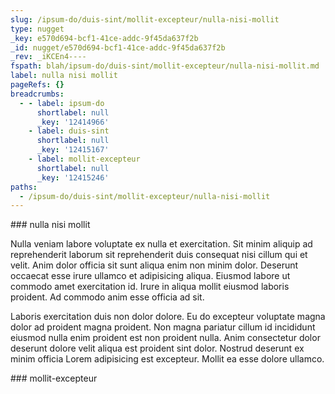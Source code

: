 ```yaml
---
slug: /ipsum-do/duis-sint/mollit-excepteur/nulla-nisi-mollit
type: nugget
_key: e570d694-bcf1-41ce-addc-9f45da637f2b
_id: nugget/e570d694-bcf1-41ce-addc-9f45da637f2b
_rev: _iKCEn4----
fspath: blah/ipsum-do/duis-sint/mollit-excepteur/nulla-nisi-mollit.md
label: nulla nisi mollit
pageRefs: {}
breadcrumbs:
  - - label: ipsum-do
      shortlabel: null
      _key: '12414966'
    - label: duis-sint
      shortlabel: null
      _key: '12415167'
    - label: mollit-excepteur
      shortlabel: null
      _key: '12415246'
paths:
  - /ipsum-do/duis-sint/mollit-excepteur/nulla-nisi-mollit
---
```


<NuggetArea>
<Nugget slug="/ipsum-do/duis-sint/mollit-excepteur/nulla-nisi-mollit" type="nugget" _key="e570d694-bcf1-41ce-addc-9f45da637f2b" _id="nugget/e570d694-bcf1-41ce-addc-9f45da637f2b" _rev="_iKCEn4----" fspath="blah/ipsum-do/duis-sint/mollit-excepteur/nulla-nisi-mollit.md" label="nulla nisi mollit" paths="/ipsum-do/duis-sint/mollit-excepteur/nulla-nisi-mollit">
<NuggetBody>
### nulla nisi mollit

Nulla veniam labore voluptate ex nulla et exercitation. Sit minim aliquip ad reprehenderit laborum sit reprehenderit duis consequat nisi cillum qui et velit. Anim dolor officia sit sunt aliqua enim non minim dolor. Deserunt occaecat esse irure ullamco et adipisicing aliqua. Eiusmod labore ut commodo amet exercitation id. Irure in aliqua mollit eiusmod laboris proident. Ad commodo anim esse officia ad sit.

Laboris exercitation duis non dolor dolore. Eu do excepteur voluptate magna dolor ad proident magna proident. Non magna pariatur cillum id incididunt eiusmod nulla enim proident est non proident nulla. Anim consectetur dolor deserunt dolore velit aliqua est proident sint dolor. Nostrud deserunt ex minim officia Lorem adipisicing est excepteur. Mollit ea esse dolore ullamco.

</NuggetBody>
<Breadcrumbs>
<Crumbs>
<Crumb _key="12414966" label="ipsum-do" /><Crumb _key="12415167" label="duis-sint" /><Crumb _key="12415246" label="mollit-excepteur" />
</Crumbs>
</Breadcrumbs>
</Nugget>

<NuggetsInbound>
</NuggetsInbound>
<NuggetsOutbound>
</NuggetsOutbound>
</NuggetArea>
<PassagesInbound>
<Passage direction="inbound" type="passage" _key="12415246" _id="passage/12415246" _rev="_iKCEn36--_" label="mollit-excepteur" passage="mollit-excepteur" fspath="blah/ipsum-do/duis-sint/mollit-excepteur" paths="/ipsum-do/duis-sint/mollit-excepteur" slug="/ipsum-do/duis-sint/mollit-excepteur">
<NuggetBody>
### mollit-excepteur

</NuggetBody>
<Breadcrumbs>
<Crumbs>
<Crumb _key="12414966" label="ipsum-do" /><Crumb _key="12415167" label="duis-sint" />
</Crumbs>
</Breadcrumbs>
</Passage>

</PassagesInbound>
<PassagesOutbound>
</PassagesOutbound>